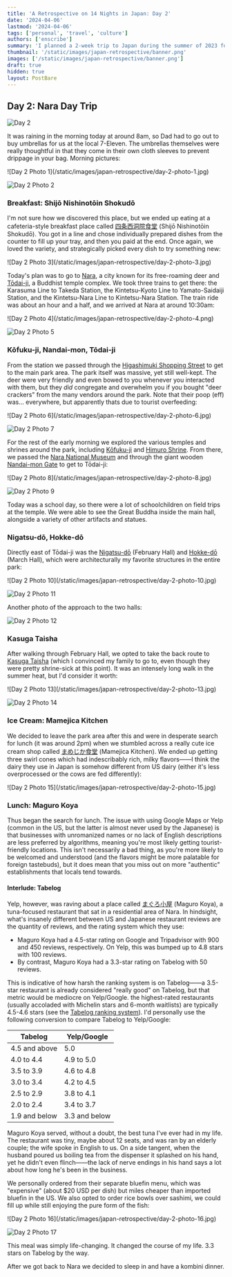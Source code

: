 ```yaml
---
title: 'A Retrospective on 14 Nights in Japan: Day 2'
date: '2024-04-06'
lastmod: '2024-04-06'
tags: ['personal', 'travel', 'culture']
authors: ['enscribe']
summary: 'I planned a 2-week trip to Japan during the summer of 2023 for my family. Here are some of the highlights, blunders, experiences gathered throughout the process.'
thumbnail: '/static/images/japan-retrospective/banner.png'
images: ['/static/images/japan-retrospective/banner.png']
draft: true
hidden: true
layout: PostBare
---
```


<div className="tocr">
    <TOCInline toc={
        [
            { value: 'Day 0: Arrival at KIX', url: '/blog/japan-retrospective/day-0', depth: 1 },
            { value: 'Day 1: Osaka Day Trip', url: '/blog/japan-retrospective/day-1', depth: 1 },
            { value: 'Day 2: Nara Day Trip', url: '/blog/japan-retrospective/day-2', depth: 1, active: true },
            { value: 'Day 3: East Kyoto', url: '/blog/japan-retrospective/day-3', depth: 1 }
        ]
    } title="Daily Log" />
</div>

## Day 2: Nara Day Trip

![Day 2](/static/images/japan-retrospective/day-2.png)

It was raining in the morning today at around 8am, so Dad had to go out to buy umbrellas for us at the local 7-Eleven. The umbrellas themselves were really thoughtful in that they come in their own cloth sleeves to prevent drippage in your bag. Morning pictures:

<div className="flex gap-2 -my-2">
![Day 2 Photo 1](/static/images/japan-retrospective/day-2-photo-1.jpg)

![Day 2 Photo 2](/static/images/japan-retrospective/day-2-photo-2.jpg)
</div>

### Breakfast: Shijō Nishinotōin Shokudō

I'm not sure how we discovered this place, but we ended up eating at a cafeteria-style breakfast place called [四条西洞院食堂](https://tabelog.com/en/kyoto/A2601/A260201/26017600/) (Shijō Nishinotōin Shokudō). You got in a line and chose individually prepared dishes from the counter to fill up your tray, and then you paid at the end. Once again, we loved the variety, and strategically picked every dish to try something new:

<div className="w-1/2 mx-auto">
![Day 2 Photo 3](/static/images/japan-retrospective/day-2-photo-3.jpg)
</div>

Today's plan was to go to [Nara](https://en.wikipedia.org/wiki/Nara_(city)), a city known for its free-roaming deer and [Tōdai-ji](https://en.wikipedia.org/wiki/T%C5%8Ddai-ji), a Buddhist temple complex. We took three trains to get there: the Karasuma Line to Takeda Station, the Kintetsu-Kyoto Line to Yamato-Saidaiji Station, and the Kintetsu-Nara Line to Kintetsu-Nara Station. The train ride was about an hour and a half, and we arrived at Nara at around 10:30am:

<div className="flex gap-2 -my-2">
![Day 2 Photo 4](/static/images/japan-retrospective/day-2-photo-4.png)

![Day 2 Photo 5](/static/images/japan-retrospective/day-2-photo-5.jpg)
</div>

### Kōfuku-ji, Nandai-mon, Tōdai-ji

From the station we passed through the [Higashimuki Shopping Street](https://www.visitnara.jp/venues/S01128/) to get to the main park area. The park itself was massive, yet still well-kept. The deer were very friendly and even bowed to you whenever you interacted with them, but they *did* congregate and overwhelm you if you bought "deer crackers" from the many vendors around the park. Note that their poop (eff) was... everywhere, but apparently thats due to tourist overfeeding:

<div className="flex gap-2 -my-2">
![Day 2 Photo 6](/static/images/japan-retrospective/day-2-photo-6.jpg)

![Day 2 Photo 7](/static/images/japan-retrospective/day-2-photo-7.jpg)
</div>

For the rest of the early morning we explored the various temples and shrines around the park, including [Kōfuku-ji](https://en.wikipedia.org/wiki/K%C5%8Dfuku-ji) and [Himuro Shrine](https://himurojinja.jp/). From there, we passed the [Nara National Museum](https://www.narahaku.go.jp/english/) and through the giant wooden [Nandai-mon Gate](https://www.todaiji.or.jp/en/information/nandaimon/) to get to Tōdai-ji:

<div className="flex gap-2 -my-2">
![Day 2 Photo 8](/static/images/japan-retrospective/day-2-photo-8.jpg)

![Day 2 Photo 9](/static/images/japan-retrospective/day-2-photo-9.jpg)
</div>

Today was a school day, so there were a lot of schoolchildren on field trips at the temple. We were able to see the Great Buddha inside the main hall, alongside a variety of other artifacts and statues.

### Nigatsu-dō, Hokke-dō

Directly east of Tōdai-ji was the [Nigatsu-dō](https://www.todaiji.or.jp/en/information/nigatsudo/) (February Hall) and [Hokke-dō](https://www.todaiji.or.jp/en/information/hokkedo/) (March Hall), which were architecturally my favorite structures in the entire park:

<div className="flex gap-2 -my-2">
![Day 2 Photo 10](/static/images/japan-retrospective/day-2-photo-10.jpg)

![Day 2 Photo 11](/static/images/japan-retrospective/day-2-photo-11.jpg)
</div>

Another photo of the approach to the two halls:

![Day 2 Photo 12](/static/images/japan-retrospective/day-2-photo-12.jpg)

### Kasuga Taisha

After walking through February Hall, we opted to take the back route to [Kasuga Taisha](https://www.japan-guide.com/e/e4102.html) (which I convinced my family to go to, even though they were pretty shrine-sick at this point). It was an intensely long walk in the summer heat, but I'd consider it worth:

<div className="flex gap-2 -my-2">
![Day 2 Photo 13](/static/images/japan-retrospective/day-2-photo-13.jpg)

![Day 2 Photo 14](/static/images/japan-retrospective/day-2-photo-14.jpg)
</div>

### Ice Cream: Mamejica Kitchen

We decided to leave the park area after this and were in desperate search for lunch (it was around 2pm) when we stumbled across a really cute ice cream shop called [まめじか食堂](https://tabelog.com/en/nara/A2901/A290101/29011358/) (Mamejica Kitchen). We ended up getting three swirl cones which had indescribably rich, milky flavors——I think the dairy they use in Japan is somehow different from US dairy (either it's less overprocessed or the cows are fed differently):

<div className="w-1/2 mx-auto">
![Day 2 Photo 15](/static/images/japan-retrospective/day-2-photo-15.jpg)
</div>

### Lunch: Maguro Koya

Thus began the search for lunch. The issue with using Google Maps or Yelp (common in the US, but the latter is almost never used by the Japanese) is that businesses with unromanized names or no lack of English descriptions are less preferred by algorithms, meaning you're most likely getting tourist-friendly locations. This isn't necessarily a bad thing, as you're more likely to be welcomed and understood (and the flavors might be more palatable for foreign tastebuds), but it does mean that you miss out on more "authentic" establishments that locals tend towards.

#### Interlude: Tabelog

Yelp, however, was raving about a place called [まぐろ小屋](https://tabelog.com/en/nara/A2901/A290101/29000802/) (Maguro Koya), a tuna-focused restaurant that sat in a residential area of Nara. In hindsight, what's insanely different between US and Japanese restaurant reviews are the quantity of reviews, and the rating system which they use:

- Maguro Koya had a 4.5-star rating on Google and Tripadvisor with 900 and 450 reviews, respectively. On Yelp, this was bumped up to 4.8 stars with 100 reviews.
- By contrast, Maguro Koya had a 3.3-star rating on Tabelog with 50 reviews.

This is indicative of how harsh the ranking system is on Tabelog——a 3.5-star restaurant is already considered "really good" on Tabelog, but that metric would be mediocre on Yelp/Google. the highest-rated restaurants (usually accoladed with Michelin stars and 6-month waitlists) are typically 4.5-4.6 stars (see the [Tabelog ranking system](https://tabelog.com/help/score/)). I'd personally use the following conversion to compare Tabelog to Yelp/Google:

| Tabelog       | Yelp/Google   |
| ------------- | ------------- |
| 4.5 and above | 5.0           |
| 4.0 to 4.4    | 4.9 to 5.0    |
| 3.5 to 3.9    | 4.6 to 4.8    |
| 3.0 to 3.4    | 4.2 to 4.5    |
| 2.5 to 2.9    | 3.8 to 4.1    |
| 2.0 to 2.4    | 3.4 to 3.7    |
| 1.9 and below | 3.3 and below |

Maguro Koya served, without a doubt, the best tuna I've ever had in my life. The restaurant was tiny, maybe about 12 seats, and was ran by an elderly couple; the wife spoke in English to us. On a side tangent, when the husband poured us boiling tea from the dispenser it splashed on his hand, yet he didn't even flinch——the lack of nerve endings in his hand says a lot about how long he's been in the business.

We personally ordered from their separate bluefin menu, which was "expensive" (about $20 USD per dish) but miles cheaper than imported bluefin in the US. We also opted to order rice bowls over sashimi, we could fill up while still enjoying the pure form of the fish:

<div className="flex gap-2 -my-2">
![Day 2 Photo 16](/static/images/japan-retrospective/day-2-photo-16.jpg)

![Day 2 Photo 17](/static/images/japan-retrospective/day-2-photo-17.jpg)
</div>

This meal was simply life-changing. It changed the course of my life. 3.3 stars on Tabelog by the way.

After we got back to Nara we decided to sleep in and have a kombini dinner.